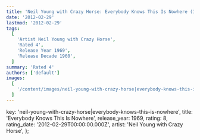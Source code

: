 ```yaml
---
title: 'Neil Young with Crazy Horse: Everybody Knows This Is Nowhere (1969)'
date: '2012-02-29'
lastmod: '2012-02-29'
tags:
  [
    'Artist Neil Young with Crazy Horse',
    'Rated 4',
    'Release Year 1969',
    'Release Decade 1960',
  ]
summary: 'Rated 4'
authors: ['default']
images:
  [
    '/content/images/neil-young-with-crazy-horse|everybody-knows-this-is-nowhere.jpg',
  ]
---
```


  key: 'neil-young-with-crazy-horse|everybody-knows-this-is-nowhere',
  title: 'Everybody Knows This Is Nowhere',
  release_year: 1969,
  rating: 8,
  rating_date: '2012-02-29T00:00:00.000Z',
  artist: 'Neil Young with Crazy Horse',
};

<MusicRating data={data} />
